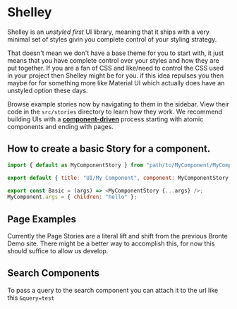 
<Meta title="Example/Introduction" />

# Shelley

Shelley is an _unstyled first_ UI library, meaning that it ships with a very minimal set of styles givin you complete control of your styling strategy.

That doesn't mean we don't have a base theme for you to start with, it just means that you have complete control over your styles and how they are put together. If you are a fan of CSS and like/need to control the CSS used in your project then Shelley might be for you. if this idea repulses you then maybe for for something more like Material UI which actually does have an unstyled option these days.

Browse example stories now by navigating to them in the sidebar.
View their code in the `src/stories` directory to learn how they work.
We recommend building UIs with a [**component-driven**](https://componentdriven.org) process starting with atomic components and ending with pages.

## How to create a basic Story for a component.

```js
import { default as MyComponentStory } from "path/to/MyComponent/MyComponent";

export default { title: "UI/My Component", component: MyComponentStory };

export const Basic = (args) => <MyComponentStory {...args} />;
MyComponent.args = { children: "hello" };
```

## Page Examples

Currently the Page Stories are a literal lift and shift from the previous Bronte Demo site. There might be a better way to accomplish this, for now this should suffice to allow us develop.

## Search Components

To pass a query to the search component you can attach it to the url like this `&query=test`
